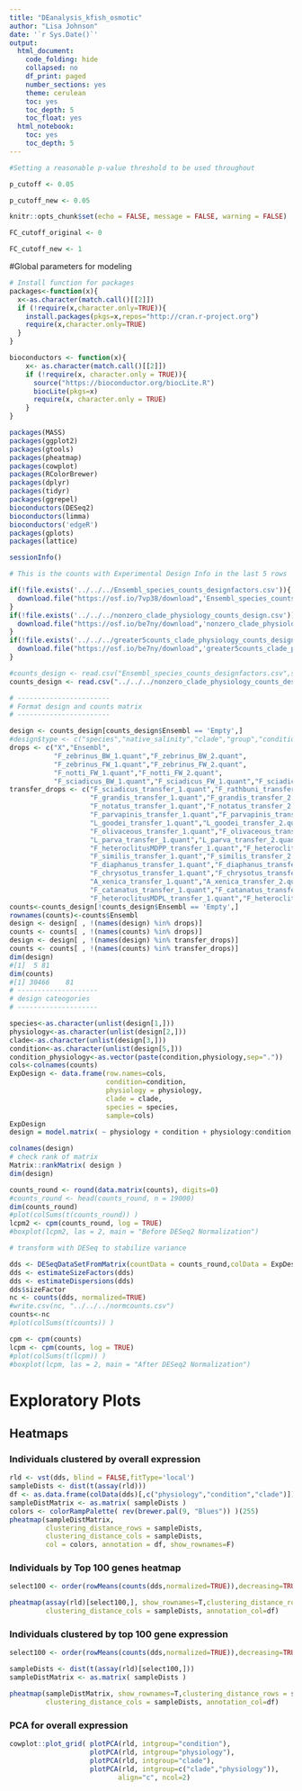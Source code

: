 ```yaml
---
title: "DEanalysis_kfish_osmotic"
author: "Lisa Johnson"
date: '`r Sys.Date()`'
output:
  html_document:
    code_folding: hide
    collapsed: no
    df_print: paged
    number_sections: yes
    theme: cerulean
    toc: yes
    toc_depth: 5
    toc_float: yes
  html_notebook:
    toc: yes
    toc_depth: 5
---
```


```r

#Setting a reasonable p-value threshold to be used throughout

p_cutoff <- 0.05

p_cutoff_new <- 0.05

knitr::opts_chunk$set(echo = FALSE, message = FALSE, warning = FALSE)

FC_cutoff_original <- 0

FC_cutoff_new <- 1


```


#Global parameters for modeling



```r

# Install function for packages    
packages<-function(x){
  x<-as.character(match.call()[[2]])
  if (!require(x,character.only=TRUE)){
    install.packages(pkgs=x,repos="http://cran.r-project.org")
    require(x,character.only=TRUE)
  }
}

bioconductors <- function(x){
    x<- as.character(match.call()[[2]])
    if (!require(x, character.only = TRUE)){
      source("https://bioconductor.org/biocLite.R")
      biocLite(pkgs=x)
      require(x, character.only = TRUE)
    }
}

packages(MASS)
packages(ggplot2)
packages(gtools)
packages(pheatmap)
packages(cowplot)
packages(RColorBrewer)
packages(dplyr)
packages(tidyr)
packages(ggrepel)
bioconductors(DESeq2)
bioconductors(limma)
bioconductors('edgeR')
packages(gplots)
packages(lattice)

sessionInfo()

```


```r

# This is the counts with Experimental Design Info in the last 5 rows

if(!file.exists('../../../Ensembl_species_counts_designfactors.csv')){
  download.file("https://osf.io/7vp38/download",'Ensembl_species_counts_designfactors.csv')
}
if(!file.exists('../../../nonzero_clade_physiology_counts_design.csv')){
  download.file("https://osf.io/be7ny/download",'nonzero_clade_physiology_counts_design.csv')
}
if(!file.exists('../../../greater5counts_clade_physiology_counts_design.csv')){
  download.file("https://osf.io/be7ny/download",'greater5counts_clade_physiology_counts_design.csv')
}

#counts_design <- read.csv("Ensembl_species_counts_designfactors.csv",stringsAsFactors = TRUE)
counts_design <- read.csv("../../../nonzero_clade_physiology_counts_design.csv",stringsAsFactors = TRUE)


```


```r
# -----------------------
# Format design and counts matrix
# -----------------------

design <- counts_design[counts_design$Ensembl == 'Empty',]
#design$type <- c("species","native_salinity","clade","group","condition")
drops <- c("X","Ensembl",
           "F_zebrinus_BW_1.quant","F_zebrinus_BW_2.quant",
           "F_zebrinus_FW_1.quant","F_zebrinus_FW_2.quant",
           "F_notti_FW_1.quant","F_notti_FW_2.quant",
           "F_sciadicus_BW_1.quant","F_sciadicus_FW_1.quant","F_sciadicus_FW_2.quant")
transfer_drops <- c("F_sciadicus_transfer_1.quant","F_rathbuni_transfer_1.quant","F_rathbuni_transfer_2.quant","F_rathbuni_transfer_3.quant",
                    "F_grandis_transfer_1.quant","F_grandis_transfer_2.quant","F_grandis_transfer_3.quant",
                    "F_notatus_transfer_1.quant","F_notatus_transfer_2.quant","F_notatus_transfer_3.quant",
                    "F_parvapinis_transfer_1.quant","F_parvapinis_transfer_2.quant",
                    "L_goodei_transfer_1.quant","L_goodei_transfer_2.quant","L_goodei_transfer_3.quant",
                    "F_olivaceous_transfer_1.quant","F_olivaceous_transfer_2.quant",
                    "L_parva_transfer_1.quant","L_parva_transfer_2.quant","L_parva_transfer_3.quant",
                    "F_heteroclitusMDPP_transfer_1.quant","F_heteroclitusMDPP_transfer_2.quant","F_heteroclitusMDPP_transfer_3.quant",
                    "F_similis_transfer_1.quant","F_similis_transfer_2.quant","F_similis_transfer_3.quant",
                    "F_diaphanus_transfer_1.quant","F_diaphanus_transfer_2.quant",
                    "F_chrysotus_transfer_1.quant","F_chrysotus_transfer_2.quant",
                    "A_xenica_transfer_1.quant","A_xenica_transfer_2.quant","A_xenica_transfer_3.quant" ,
                    "F_catanatus_transfer_1.quant","F_catanatus_transfer_2.quant",
                    "F_heteroclitusMDPL_transfer_1.quant","F_heteroclitusMDPL_transfer_2.quant","F_heteroclitusMDPL_transfer_3.quant")
counts<-counts_design[!counts_design$Ensembl == 'Empty',]
rownames(counts)<-counts$Ensembl
design <- design[ , !(names(design) %in% drops)]
counts <- counts[ , !(names(counts) %in% drops)]
design <- design[ , !(names(design) %in% transfer_drops)]
counts <- counts[ , !(names(counts) %in% transfer_drops)]
dim(design)
#[1]  5 81
dim(counts)
#[1] 30466    81
# --------------------
# design cateogories
# --------------------

species<-as.character(unlist(design[1,]))
physiology<-as.character(unlist(design[2,]))
clade<-as.character(unlist(design[3,]))
condition<-as.character(unlist(design[5,]))
condition_physiology<-as.vector(paste(condition,physiology,sep="."))
cols<-colnames(counts)
ExpDesign <- data.frame(row.names=cols,
                        condition=condition,
                        physiology = physiology,
                        clade = clade,
                        species = species,
                        sample=cols)
ExpDesign
design = model.matrix( ~ physiology + condition + physiology:condition, ExpDesign)

colnames(design)
# check rank of matrix
Matrix::rankMatrix( design )
dim(design)
```


```r
counts_round <- round(data.matrix(counts), digits=0)
#counts_round <- head(counts_round, n = 19000)
dim(counts_round)
#plot(colSums(t(counts_round)) )
lcpm2 <- cpm(counts_round, log = TRUE)
#boxplot(lcpm2, las = 2, main = "Before DESeq2 Normalization")

# transform with DESeq to stabilize variance

dds <- DESeqDataSetFromMatrix(countData = counts_round,colData = ExpDesign,design = design)
dds <- estimateSizeFactors(dds)
dds <- estimateDispersions(dds)
dds$sizeFactor
nc <- counts(dds, normalized=TRUE)
#write.csv(nc, "../../../normcounts.csv")
counts<-nc
#plot(colSums(t(counts)) )

cpm <- cpm(counts)
lcpm <- cpm(counts, log = TRUE)
#plot(colSums(t(lcpm)) )
#boxplot(lcpm, las = 2, main = "After DESeq2 Normalization")
```


# Exploratory Plots


## Heatmaps


### Individuals clustered by overall expression


```r



rld <- vst(dds, blind = FALSE,fitType='local')
sampleDists <- dist(t(assay(rld)))
df <- as.data.frame(colData(dds)[,c("physiology","condition","clade")])
sampleDistMatrix <- as.matrix( sampleDists )
colors <- colorRampPalette( rev(brewer.pal(9, "Blues")) )(255)
pheatmap(sampleDistMatrix,
         clustering_distance_rows = sampleDists,
         clustering_distance_cols = sampleDists,
         col = colors, annotation = df, show_rownames=F)

```

### Individuals by Top 100 genes heatmap



```r

select100 <- order(rowMeans(counts(dds,normalized=TRUE)),decreasing=TRUE)[1:100]

pheatmap(assay(rld)[select100,], show_rownames=T,clustering_distance_rows = sampleDists,
         clustering_distance_cols = sampleDists, annotation_col=df)


```

### Individuals clustered by top 100 gene expression


```r

select100 <- order(rowMeans(counts(dds,normalized=TRUE)),decreasing=TRUE)[1:100]

sampleDists <- dist(t(assay(rld)[select100,]))
sampleDistMatrix <- as.matrix( sampleDists )

pheatmap(sampleDistMatrix, show_rownames=T,clustering_distance_rows = sampleDists,
         clustering_distance_cols = sampleDists, annotation_col=df)


```

### PCA for overall expression


```r


cowplot::plot_grid( plotPCA(rld, intgroup="condition"),
                    plotPCA(rld, intgroup="physiology"),
                    plotPCA(rld, intgroup="clade"),
                    plotPCA(rld, intgroup=c("clade","physiology")),
                           align="c", ncol=2)

```

